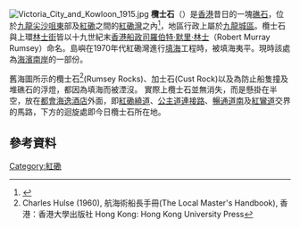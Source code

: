[[File:Victoria_City_and_Kowloon_1915.jpg|thumb]]
'''欖士石'''（{{lang-en|'''Rumsey Rock'''}}）是[[香港|香港]]昔日的一塊[[礁石|礁石]]，位於[[九龍|九龍]][[尖沙咀東|尖沙咀東]]部及[[紅磡|紅磡]]之間的[[紅磡灣|紅磡灣]]之內<ref>{{web reference|URL=http://hkclweb.hkpl.gov.hk/hkclr2/igateway?lang=cht&svc=bsch&col=4096&stype=fts&param=title&schtxt=Colony+of+Hong+Kong+1922&frm=1&to=10&max=100&hitperpage=10&ss=FullDetail&sort=title|title=Colony of Hong Kong 1922 (Sheet 5)|work=香港公共圖書館 - 多媒體資訊系統|year=2008年|date=11月3日}}{{Dead link|date=2018年9月 |bot=InternetArchiveBot |fix-attempted=yes }}</ref>，地區行政上屬於[[九龍城區|九龍城區]]。欖士石與上環[[林士街|林士街]]皆以十九世紀末[[英屬香港|香港]][[船政廳|船政司]][[羅伯特·默里·林士|羅伯特·默里·林士]]（Robert Murray Rumsey）命名。島嶼在1970年代紅磡灣進行[[填海|填海]]工程時，被填海夷平。現時該處為[[海濱南岸|海濱南岸]]的一部份。 

舊海圖所示的欖士石<ref>Charles Hulse (1960), 航海術船長手冊(The Local Master's Handbook), 香港：香港大學出版社 Hong Kong: Hong Kong University Press</ref>(Rumsey Rocks)、加士石(Cust Rock)以及為防止船隻撞及堆礁石的浮燈，都因為填海而被湮沒。
實際上欖士石並無消失，而是懸掛在半空，放在[[都會海逸酒店|都會海逸酒店]]外面，即[[紅磡繞道|紅磡繞道]]、[[公主道連接路|公主道連接路]]、[[暢通道南|暢通道南]]及[[紅鸞道|紅鸞道]]交界的馬路，下方的迴旋處即今日欖士石所在地。

==參考資料==
<references/>

{{香港已消失島嶼}}

[[Category:紅磡|Category:紅磡]]